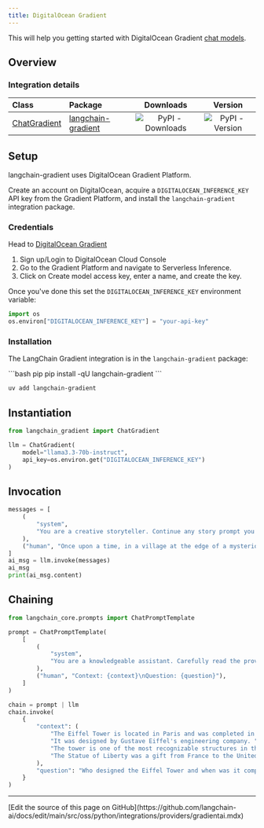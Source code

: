 ```yaml
---
title: DigitalOcean Gradient
---
```


This will help you getting started with DigitalOcean Gradient [chat models](/oss/python/langchain/models).

## Overview
### Integration details

| Class | Package | Downloads | Version |
| :--- | :--- | :---: | :---: |
| [ChatGradient](https://python.langchain.com/api_reference/langchain-gradient/chat_models/langchain_gradient.chat_models.ChatGradient.html) | [langchain-gradient](https://python.langchain.com/api_reference/langchain-gradient/) | ![PyPI - Downloads](https://img.shields.io/pypi/dm/langchain-gradient?style=flat-square&label=%20) | ![PyPI - Version](https://img.shields.io/pypi/v/langchain-gradient?style=flat-square&label=%20) |


## Setup

langchain-gradient uses DigitalOcean Gradient Platform.

Create an account on DigitalOcean, acquire a `DIGITALOCEAN_INFERENCE_KEY` API key from the Gradient Platform, and install the `langchain-gradient` integration package.

### Credentials

Head to [DigitalOcean Gradient](https://www.digitalocean.com/products/gradient)

1. Sign up/Login to DigitalOcean Cloud Console
2. Go to the Gradient Platform and navigate to Serverless Inference.
3. Click on Create model access key, enter a name, and create the key.

Once you've done this set the `DIGITALOCEAN_INFERENCE_KEY` environment variable:

```python
import os
os.environ["DIGITALOCEAN_INFERENCE_KEY"] = "your-api-key"
```

### Installation

The LangChain Gradient integration is in the `langchain-gradient` package:

<CodeGroup>
```bash pip
pip install -qU langchain-gradient
```

```bash uv
uv add langchain-gradient
```
</CodeGroup>

## Instantiation

```python
from langchain_gradient import ChatGradient

llm = ChatGradient(
    model="llama3.3-70b-instruct",
    api_key=os.environ.get("DIGITALOCEAN_INFERENCE_KEY")
)
```

## Invocation

```python
messages = [
    (
        "system",
        "You are a creative storyteller. Continue any story prompt you receive in an engaging and imaginative way.",
    ),
    ("human", "Once upon a time, in a village at the edge of a mysterious forest, a young girl named Mira found a glowing stone..."),
]
ai_msg = llm.invoke(messages)
ai_msg
print(ai_msg.content)
```

## Chaining

```python
from langchain_core.prompts import ChatPromptTemplate

prompt = ChatPromptTemplate(
    [
        (
            "system",
            "You are a knowledgeable assistant. Carefully read the provided context and answer the user's question. If the answer is present in the context, cite the relevant sentence. If not, reply with \"Not found in context.\"",
        ),
        ("human", "Context: {context}\nQuestion: {question}"),
    ]
)

chain = prompt | llm
chain.invoke(
    {
        "context": (
            "The Eiffel Tower is located in Paris and was completed in 1889. "
            "It was designed by Gustave Eiffel's engineering company. "
            "The tower is one of the most recognizable structures in the world. "
            "The Statue of Liberty was a gift from France to the United States."
        ),
        "question": "Who designed the Eiffel Tower and when was it completed?"
    }
)
```

---

<Callout icon="pen-to-square" iconType="regular">
  [Edit the source of this page on GitHub](https://github.com/langchain-ai/docs/edit/main/src/oss/python/integrations/providers/gradientai.mdx)
</Callout>
